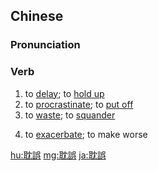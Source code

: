 {{also|耽误}}
==Chinese==
{{zh-forms|s=耽误}}

===Pronunciation===
{{zh-pron
|m=dānwù,tl=y
|c=daam1 ng6
|mn=tam-gō͘
|cat=v
}}

===Verb===
{{zh-verb}}

# to [[delay]]; to [[hold up]]
# to [[procrastinate]]; to [[put off]]
# to [[waste]]; to [[squander]]
#: {{zh-x|別 耽誤 時間。|Don't '''waste''' time.}}
#: {{zh-x|別 耽誤 我 的 青春。|Don't let my youth '''go to waste'''.}}
# to [[exacerbate]]; to make worse

{{zh-cat|Intermediate}}

[[hu:耽誤]]
[[mg:耽誤]]
[[ja:耽誤]]